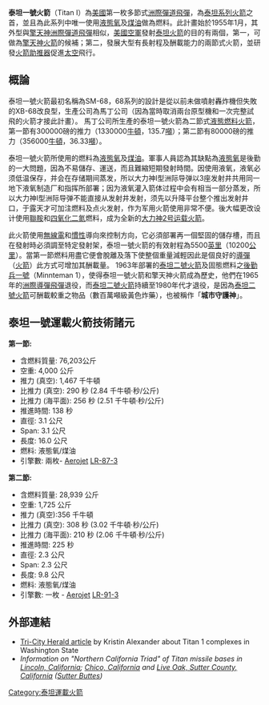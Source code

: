 {{noteTA
|1=zh-hans:大力神;zh-hk:泰坦;zh-tw:泰坦;
}}
{{Infobox rocket
|name = 泰坦一號運載火箭
|image = Titan 1 ICBM.jpg
|caption = 泰坦一號火箭在卡納維爾角發射的情形
|function = [[洲際彈道飛彈|洲際彈道飛彈]]
|manufacturer = [[格倫馬丁公司|格倫馬丁公司]]
|country-origin = {{USA}}
|cpl-year = 1962年
|cpl = $1.5 百萬美元
|height = 31 公尺
|alt-height =
|diameter = 3.05 公尺
|alt-diameter =
|mass = 105,140 公斤
|alt-mass =
|stages = 2節
|LEO-payload = 1,800 公斤(不曾酬載過)
|payload-location =
|payload =
|status = 退役
|sites = [[卡納維爾角|卡納維爾角空軍基地]] [[卡納維爾角|LC-15]], [[卡納維爾角|LC-16]], [[卡納維爾角|LC-19]] & [[卡納維爾角|LC-20]]<br>[[范登堡空軍基地|范登堡空軍基地]] [[Vandenberg_AFB_OSTF|OSTF]] [[Vandenberg_AFB_SLTF|SLTF]] [[Vandenberg_AFB_Launch_Complex_395|LC-395]]
|first =1959年2月6日
|last = 1965年3月5日
|launches =70次
|success =53次 
|fail = 17次
|partial =
|stage1engines =2 [[LR-87火箭引擎|LR-87火箭引擎]]
|stage1thrust =1 900 [[千牛頓|千牛頓]]
|alt-stage1thrust =430 000 磅
|stage1SI =290 秒
|stage1time =140 秒
|stage1fuel =[[煤油|煤油]]/[[液態氧|液態氧]]
|stage2engines =1 [[LR-91|LR-91]]
|stage2thrust =356 千牛頓
|alt-stage2thrust =80 000 磅
|stage2SI =308 秒
|stage2time =155 秒
|stage2fuel =[[煤油|煤油]]/[[液態氧|液態氧]]
}}

'''泰坦一號火箭'''（Titan I）為[[美國|美國]]第一枚多節式[[洲際彈道飛彈|洲際彈道飛彈]]，為[[泰坦系列火箭|泰坦系列火箭]]之首，並且為此系列中唯一使用[[液態氧|液態氧]]及[[煤油|煤油]]做為燃料。此計畫始於1955年1月，其外型與[[擎天神|擎天神]][[洲際彈道飛彈|洲際彈道飛彈]]相似，[[美國空軍|美國空軍]]發射[[泰坦火箭|泰坦火箭]]的目的有兩個，第一，可做為[[擎天神火箭|擎天神火箭]]的候補；第二，發展大型有長射程及酬載能力的兩節式火箭，並研發[[火箭|火箭]][[助推器|助推器]]促進[[太空|太空]]飛行。

==概論==
泰坦一號火箭最初名稱為SM-68，68系列的設計是從以前未做噴射轟炸機但失敗的XB-68改良型，生產公司為馬丁公司（因為當時取消兩台原型機和一次完整試飛的火箭才接此計畫）。
馬丁公司所生產的泰坦一號火箭為二節式[[液態|液態]][[燃料|燃料]][[火箭|火箭]]，第一節有300000磅的推力（1330000[[牛頓|牛頓]]，135.7[[噸|噸]]）；第二節有80000磅的推力（356000[[牛頓|牛頓]]，36.33[[噸|噸]]）。

泰坦一號火箭所使用的燃料為[[液態氧|液態氧]]及[[煤油|煤油]]。軍事人員認為其缺點為[[液態氧|液態氧]]是後勤的一大問題，因為不易儲存、運送，而且難縮短期發射時間。因使用液氧，液氧必须低温保存，并会在存储期间蒸发，所以大力神I型洲际导弹以3座发射井共用同一地下液氧制造厂和指挥所部署；因为液氧灌入箭体过程中会有相当一部分蒸发，所以大力神I型洲际导弹不能直接从发射井发射，须先以升降平台整个推出发射井口，于露天才可加注燃料及点火发射，作为军用火箭使用非常不便。後大幅更改设计使用[[聯胺|聯胺]]和[[四氧化二氮|四氧化二氮]]燃料，成为全新的[[大力神2号运载火箭|大力神2号运载火箭]]。

此火箭使用[[無線電|無線電]]和[[慣性|慣性]]導向來控制方向，它必須部署再一個堅固的儲存槽，而且在發射時必須調至特定發射架，泰坦一號火箭的有效射程為5500[[英里|英里]]（10200[[公里|公里]]）。當第一節燃料用盡它便會脫離及落下使整個重量減輕因此是個良好的[[導彈|導彈]]（[[火箭|火箭]]）此方式可增加其酬載量。
1963年部署的[[泰坦二號火箭|泰坦二號火箭]]及固態燃料之[[後勤兵一號|後勤兵一號]]（Minnteman 1），使得泰坦一號火箭和擎天神火箭成為歷史，他們在1965年的[[洲際導彈飛彈|洲際導彈飛彈]]退役，而[[泰坦二號火箭|泰坦二號火箭]]持續至1980年代才退役，是因為[[泰坦二號火箭|泰坦二號火箭]]可酬載較重之物品（數百萬噸級黃色炸藥），也被稱作「'''城市守護神'''」。

==泰坦一號運載火箭技術諸元==
'''第一節:'''
*含燃料質量: 76,203公斤
*空重: 4,000 公斤
*推力 (真空): 1,467 千牛頓
*比推力 (真空): 290 秒  (2.84 千牛頓·秒/公斤)
*比推力 (海平面): 256 秒 (2.51 千牛頓·秒/公斤)
*推進時間: 138 秒
*直徑: 3.1 公尺
*Span: 3.1 公尺
*長度: 16.0 公尺
*燃料: 液態氧/煤油
*引擎數: 兩枚- [[Aerojet|Aerojet]] [[LR-87|LR-87-3]]

'''第二節:'''
*含燃料質量: 28,939 公斤
*空重: 1,725 公斤
*推力 (真空):356 千牛頓
*比推力 (真空): 308 秒 (3.02 千牛頓·秒/公斤)
*比推力 (海平面): 210 秒 (2.06 千牛頓·秒/公斤)
*推進時間: 225 秒
*直徑: 2.3 公尺
*Span: 2.3 公尺
*長度: 9.8 公尺
*燃料: 液態氧/煤油
*引擎數: 一枚 - [[Aerojet|Aerojet]] [[LR-91|LR-91-3]]

==外部連結==
{{Commons|Titan (Rocket)}}

*[http://www.freshprose.com/titan1.html Tri-City Herald article] {{Wayback|url=http://www.freshprose.com/titan1.html |date=20070929070920 }} by Kristin Alexander about Titan 1 complexes in Washington State
*''Information on "Northern California Triad" of Titan missile bases in [[Lincoln,_California|Lincoln, California]]; [[Chico,_California|Chico, California]] and [[Live_Oak,_Sutter_County,_California|Live Oak, Sutter County, California]] ([[Sutter_Buttes|Sutter Buttes]])''

{{ELVs}}
[[Category:泰坦運載火箭|Category:泰坦運載火箭]]